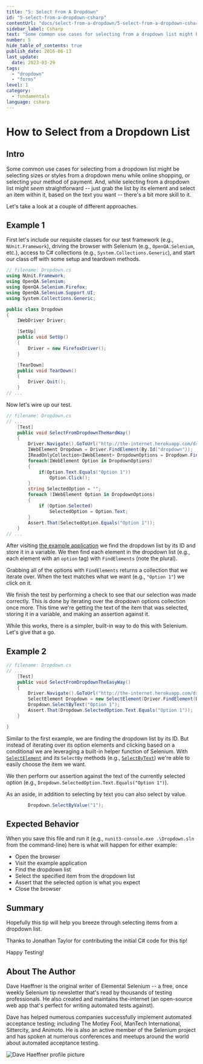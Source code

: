 ```yaml
---
title: "5: Select From A Dropdown"
id: "5-select-from-a-dropdown-csharp"
contentUrl: "docs/select-from-a-dropdown/5-select-from-a-dropdown-csharp"
sidebar_label: Csharp
text: "Some common use cases for selecting from a dropdown list might be selecting sizes or styles from a dropdown menu while online shopping, or selecting your method of payment. And, while selecting from a dropdown list might seem straightforward just grab the list by its element and select an item within it, based on the text you want there's a bit more skill to it."
number: 5
hide_table_of_contents: true
publish_date: 2016-06-13
last_update:
  date: 2023-03-29
tags:
  - "dropdown"
  - "forms"
level: 1
category:
  - fundamentals
language: csharp
---
```


# How to Select from a Dropdown List

## Intro

Some common use cases for selecting from a dropdown list might be selecting sizes or styles from a dropdown menu while online shopping, or selecting your method of payment. And, while selecting from a dropdown list might _seem_ straightforward -- just grab the list by its element and select an item within it, based on the text you want -- there's a bit more skill to it.

Let's take a look at a couple of different approaches.

## Example 1

First let's include our requisite classes for our test framework (e.g., `NUnit.Framework`), driving the browser with Selenium (e.g., `OpenQA.Selenium`, etc.), access to C# collections (e.g., `System.Collections.Generic`), and start our class off with some setup and teardown methods.

```csharp
// filename: Dropdown.cs
using NUnit.Framework;
using OpenQA.Selenium;
using OpenQA.Selenium.Firefox;
using OpenQA.Selenium.Support.UI;
using System.Collections.Generic;

public class Dropdown
{
    IWebDriver Driver;

    [SetUp]
    public void SetUp()
    {
        Driver = new FirefoxDriver();
    }

    [TearDown]
    public void TearDown()
    {
        Driver.Quit();
    }
// ...
```

Now let's wire up our test.

```csharp
// filename: Dropdown.cs
// ...
    [Test]
    public void SelectFromDropdownTheHardWay()
    {
        Driver.Navigate().GoToUrl("http://the-internet.herokuapp.com/dropdown");
        IWebElement Dropdown = Driver.FindElement(By.Id("dropdown"));
        IReadOnlyCollection<IWebElement> DropdownOptions = Dropdown.FindElements(By.TagName("option"));
        foreach(IWebElement Option in DropdownOptions)
        {
            if(Option.Text.Equals("Option 1"))
                Option.Click();
        }
        string SelectedOption = "";
        foreach (IWebElement Option in DropdownOptions)
        {
            if (Option.Selected)
                SelectedOption = Option.Text;
        }
        Assert.That(SelectedOption.Equals("Option 1"));
    }
// ...
```

After visiting [the example application](http://the-internet.herokuapp.com/dropdown) we find the dropdown list by its ID and store it in a variable. We then find each element in the dropdown list (e.g., each element with an `option` tag) with `FindElements` (note the plural).

Grabbing all of the options with `FindElements` returns a collection that we iterate over. When the text matches what we want (e.g., `"Option 1"`) we click on it.

We finish the test by performing a check to see that our selection was made correctly. This is done by iterating over the dropdown options collection once more. This time we're getting the text of the item that was selected, storing it in a variable, and making an assertion against it.

While this works, there is a simpler, built-in way to do this with Selenium. Let's give that a go.

## Example 2

```csharp
// filename: Dropdown.cs
// ...
    [Test]
    public void SelectFromDropdownTheEasyWay()
    {
        Driver.Navigate().GoToUrl("http://the-internet.herokuapp.com/dropdown");
        SelectElement Dropdown = new SelectElement(Driver.FindElement(By.Id("dropdown")));
        Dropdown.SelectByText("Option 1");
        Assert.That(Dropdown.SelectedOption.Text.Equals("Option 1"));
    }

}
```

Similar to the first example, we are finding the dropdown list by its ID. But instead of iterating over its option elements and clicking based on a conditional we are leveraging a built-in helper function of Selenium. With [`SelectElement`](http://seleniumhq.github.io/selenium/docs/api/dotnet/html/T_OpenQA_Selenium_Support_UI_SelectElement.htm) and its `SelectBy` methods (e.g., [`SelectByText`](http://seleniumhq.github.io/selenium/docs/api/dotnet/html/M_OpenQA_Selenium_Support_UI_SelectElement_SelectByText.htm)) we're able to easily choose the item we want.

We then perform our assertion against the text of the currently selected option (e.g., `Dropdown.SelectedOption.Text.Equals("Option 1")`).

As an aside, in addition to selecting by text you can also select by value.

```csharp
        Dropdown.SelectByValue("1");
```

## Expected Behavior

When you save this file and run it (e.g., `nunit3-console.exe .\Dropdown.sln` from the command-line) here is what will happen for either example:

- Open the browser
- Visit the example application
- Find the dropdown list
- Select the specified item from the dropdown list
- Assert that the selected option is what you expect
- Close the browser

## Summary

Hopefully this tip will help you breeze through selecting items from a dropdown list.

Thanks to Jonathan Taylor for contributing the initial C# code for this tip!

Happy Testing!

## About The Author

Dave Haeffner is the original writer of Elemental Selenium -- a free, once weekly Selenium tip newsletter that's read by thousands of testing professionals. He also created and maintains the-internet (an open-source web app that's perfect for writing automated tests against).

Dave has helped numerous companies successfully implement automated acceptance testing; including The Motley Fool, ManTech International, Sittercity, and Animoto. He is also an active member of the Selenium project and has spoken at numerous conferences and meetups around the world about automated acceptance testing.

![Dave Haeffner profile picture](/img/authors/dave-haeffner.jpeg#author-img 'a title')
